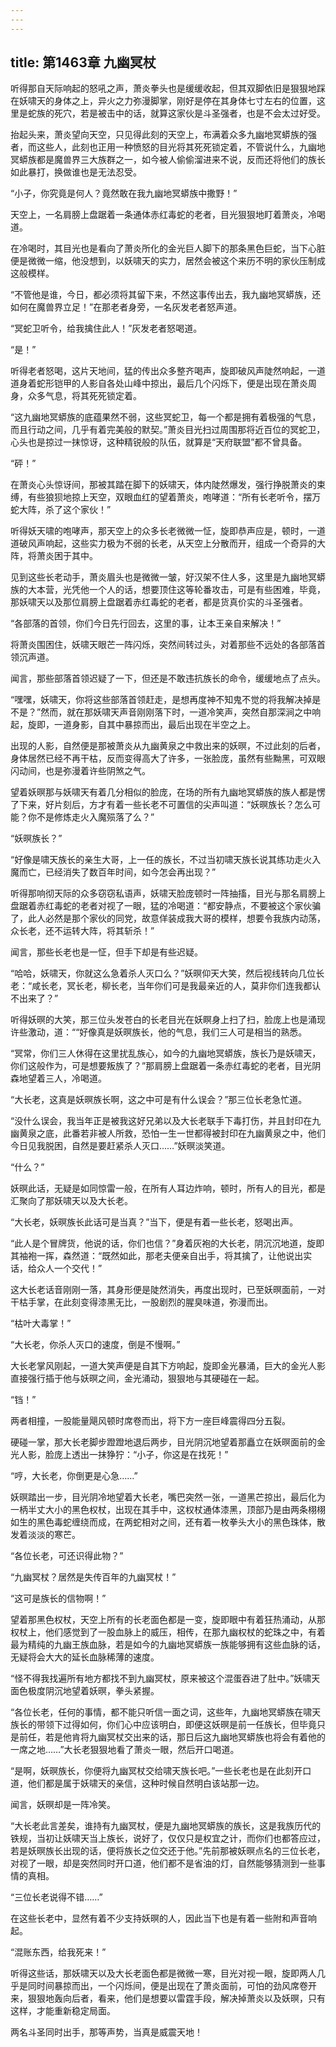 ```yaml
---
---
---
```

title: 第1463章 九幽冥杖
---



听得那自天际响起的怒吼之声，萧炎拳头也是缓缓收起，但其双脚依旧是狠狠地踩在妖啸天的身体之上，异火之力弥漫脚掌，刚好是停在其身体七寸左右的位置，这里是蛇族的死穴，若是被击中的话，就算这家伙是斗圣强者，也是不会太过好受。

抬起头来，萧炎望向天空，只见得此刻的天空上，布满着众多九幽地冥蟒族的强者，而这些人，此刻也正用一种愤怒的目光将其死死锁定着，不管说什么，九幽地冥蟒族都是魔兽界三大族群之一，如今被人偷偷溜进来不说，反而还将他们的族长如此暴打，换做谁也是无法忍受。

“小子，你究竟是何人？竟然敢在我九幽地冥蟒族中撒野！”

天空上，一名肩膀上盘踞着一条通体赤红毒蛇的老者，目光狠狠地盯着萧炎，冷喝道。

在冷喝时，其目光也是看向了萧炎所化的金光巨人脚下的那条黑色巨蛇，当下心脏便是微微一缩，他没想到，以妖啸天的实力，居然会被这个来历不明的家伙压制成这般模样。

“不管他是谁，今日，都必须将其留下来，不然这事传出去，我九幽地冥蟒族，还如何在魔兽界立足！”在那老者身旁，一名灰发老者怒声道。

“冥蛇卫听令，给我擒住此人！”灰发老者怒喝道。

“是！”

听得老者怒喝，这片天地间，猛的传出众多整齐喝声，旋即破风声陡然响起，一道道身着蛇形铠甲的人影自各处山峰中掠出，最后几个闪烁下，便是出现在萧炎周身，众多气息，将其死死锁定着。

“这九幽地冥蟒族的底蕴果然不弱，这些冥蛇卫，每一个都是拥有着极强的气息，而且行动之间，几乎有着完美般的默契。”萧炎目光扫过周围那将近百位的冥蛇卫，心头也是掠过一抹惊讶，这种精锐般的队伍，就算是“天府联盟”都不曾具备。

“砰！”

在萧炎心头惊讶间，那被其踏在脚下的妖啸天，体内陡然爆发，强行挣脱萧炎的束缚，有些狼狈地掠上天空，双眼血红的望着萧炎，咆哮道：“所有长老听令，摆万蛇大阵，杀了这个家伙！”

听得妖天啸的咆哮声，那天空上的众多长老微微一怔，旋即恭声应是，顿时，一道道破风声响起，这些实力极为不弱的长老，从天空上分散而开，组成一个奇异的大阵，将萧炎困于其中。

见到这些长老动手，萧炎眉头也是微微一皱，好汉架不住人多，这里是九幽地冥蟒族的大本营，光凭他一个人的话，想要顶住这等轮番攻击，可是有些困难，毕竟，那妖啸天以及那位肩膀上盘踞着赤红毒蛇的老者，都是货真价实的斗圣强者。

“各部落的首领，你们今日先行回去，这里的事，让本王亲自来解决！”

将萧炎围困住，妖啸天眼芒一阵闪烁，突然间转过头，对着那些不远处的各部落首领沉声道。

闻言，那些部落首领迟疑了一下，但还是不敢违抗族长的命令，缓缓地点了点头。

“嘿嘿，妖啸天，你将这些部落首领赶走，是想再度神不知鬼不觉的将我解决掉是不是？”然而，就在那妖啸天声音刚刚落下时，一道冷笑声，突然自那深涧之中响起，旋即，一道身影，自其中暴掠而出，最后出现在半空之上。

出现的人影，自然便是那被萧炎从九幽黄泉之中救出来的妖暝，不过此刻的后者，身体居然已经不再干枯，反而变得高大了许多，一张脸庞，虽然有些黝黑，可双眼闪动间，也是弥漫着许些阴煞之气。

望着妖暝那与妖啸天有着几分相似的脸庞，在场的所有九幽地冥蟒族的族人都是愣了下来，好片刻后，方才有着一些长老不可置信的尖声叫道：“妖暝族长？怎么可能？你不是修炼走火入魔殒落了么？”

“妖暝族长？”

“好像是啸天族长的亲生大哥，上一任的族长，不过当初啸天族长说其练功走火入魔而亡，已经消失了数百年时间，如今怎会再出现？”

听得那响彻天际的众多窃窃私语声，妖啸天脸庞顿时一阵抽搐，目光与那名肩膀上盘踞着赤红毒蛇的老者对视了一眼，猛的冷喝道：“都安静点，不要被这个家伙骗了，此人必然是那个家伙的同党，故意佯装成我大哥的模样，想要令我族内动荡，众长老，还不运转大阵，将其斩杀！”

闻言，那些长老也是一怔，但手下却是有些迟疑。

“哈哈，妖啸天，你就这么急着杀人灭口么？”妖暝仰天大笑，然后视线转向几位长老：“咸长老，冥长老，柳长老，当年你们可是我最亲近的人，莫非你们连我都认不出来了？”

听得妖暝的大笑，那三位头发苍白的长老目光在妖瞑身上扫了扫，脸庞上也是涌现许些激动，道：““好像真是妖暝族长，他的气息，我们三人可是相当的熟悉。

“冥常，你们三人休得在这里扰乱族心，如今的九幽地冥蟒族，族长乃是妖啸天，你们这般作为，可是想要叛族了？”那肩膀上盘踞着一条赤红毒蛇的老者，目光阴森地望着三人，冷喝道。

“大长老，这真是妖暝族长啊，这之中可是有什么误会？”那三位长老急忙道。

“没什么误会，我当年正是被我这好兄弟以及大长老联手下毒打伤，并且封印在九幽黄泉之底，此番若非被人所救，恐怕一生一世都得被封印在九幽黄泉之中，他们今日见我脱困，自然是要赶紧杀人灭口……”妖暝淡笑道。

“什么？”

妖暝此话，无疑是如同惊雷一般，在所有人耳边炸响，顿时，所有人的目光，都是汇聚向了那妖啸天以及大长老。

“大长老，妖暝族长此话可是当真？”当下，便是有着一些长老，怒喝出声。

“此人是个冒牌货，他说的话，你们也信？”身着灰袍的大长老，阴沉沉地道，旋即其袖袍一挥，森然道：“既然如此，那老夫便亲自出手，将其擒了，让他说出实话，给众人一个交代！”

这大长老话音刚刚一落，其身形便是陡然消失，再度出现时，已至妖暝面前，一对干枯手掌，在此刻变得漆黑无比，一股剧烈的腥臭味道，弥漫而出。

“枯叶大毒掌！”

“大长老，你杀人灭口的速度，倒是不慢啊。”

大长老掌风刚起，一道大笑声便是自其下方响起，旋即金光暴涌，巨大的金光人影直接强行插于他与妖暝之间，金光涌动，狠狠地与其硬碰在一起。

“铛！”

两者相撞，一股能量飓风顿时席卷而出，将下方一座巨峰震得四分五裂。

硬碰一掌，那大长老脚步蹬蹬地退后两步，目光阴沉地望着那矗立在妖暝面前的金光人影，脸庞上透出一抹狰狞：“小子，你这是在找死！”

“哼，大长老，你倒更是心急……”

妖暝踏出一步，目光阴冷地望着大长老，嘴巴突然一张，一道黑芒掠出，最后化为一柄半丈大小的黑色权杖，出现在其手中，这权杖通体漆黑，顶部乃是由两条栩栩如生的黑色毒蛇缠绕而成，在两蛇相对之间，还有着一枚拳头大小的黑色珠体，散发着淡淡的寒芒。

“各位长老，可还识得此物？”

“九幽冥杖？居然是失传百年的九幽冥杖！”

“这可是族长的信物啊！”

望着那黑色权杖，天空上所有的长老面色都是一变，旋即眼中有着狂热涌动，从那权杖上，他们感觉到了一股血脉上的威压，相传，在那九幽权杖的蛇珠之中，有着最为精纯的九幽王族血脉，若是如今的九幽地冥蟒族一族能够拥有这些血脉的话，无疑将会大大的延长血脉稀薄的速度。

“怪不得我找遍所有地方都找不到九幽冥杖，原来被这个混蛋吞进了肚中。”妖啸天面色极度阴沉地望着妖暝，拳头紧握。

“各位长老，任何的事情，都不能只听信一面之词，这些年，九幽地冥蟒族在啸天族长的带领下过得如何，你们心中应该明白，即便这妖暝是前一任族长，但毕竟只是前任，若是他肯将九幽冥杖交出来的话，那日后这九幽地冥蟒族也将会有着他的一席之地……”大长老狠狠地看了萧炎一眼，然后开口喝道。

“是啊，妖暝族长，你便将九幽冥杖交给啸天族长吧。”一些长老也是在此刻开口道，他们都是属于妖啸天的亲信，这种时候自然明白该站那一边。

闻言，妖暝却是一阵冷笑。

“大长老此言差矣，谁持有九幽冥杖，便是九幽地冥蟒族的族长，这是我族历代的铁规，当初让妖啸天当上族长，说好了，仅仅只是权宜之计，而你们也都答应过，若是妖暝族长出现的话，便将族长之位交还于他。”先前那被妖暝点名的三位长老，对视了一眼，却是突然同时开口道，他们都不是省油的灯，自然能够猜测到一些事情的真相。

“三位长老说得不错……”

在这些长老中，显然有着不少支持妖暝的人，因此当下也是有着一些附和声音响起。

“混账东西，给我死来！”

听得这些话，那妖啸天以及大长老面色都是微微一寒，目光对视一眼，旋即两人几乎是同时间暴掠而出，一个闪烁间，便是出现在了萧炎面前，可怕的劲风席卷开来，狠狠地轰向后者，看来，他们是想要以雷霆手段，解决掉萧炎以及妖暝，只有这样，才能重新稳定局面。

两名斗圣同时出手，那等声势，当真是威震天地！
